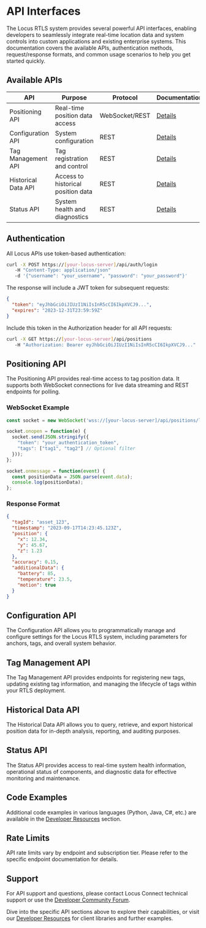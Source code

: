 # API Interfaces

The Locus RTLS system provides several powerful API interfaces, enabling developers to seamlessly integrate real-time location data and system controls into custom applications and existing enterprise systems. This documentation covers the available APIs, authentication methods, request/response formats, and common usage scenarios to help you get started quickly.

## Available APIs

| API | Purpose | Protocol | Documentation |
|-----|---------|----------|---------------|
| Positioning API | Real-time position data access | WebSocket/REST | [Details](#positioning-api) |
| Configuration API | System configuration | REST | [Details](#configuration-api) |
| Tag Management API | Tag registration and control | REST | [Details](#tag-management-api) |
| Historical Data API | Access to historical position data | REST | [Details](#historical-data-api) |
| Status API | System health and diagnostics | REST | [Details](#status-api) |

## Authentication

All Locus APIs use token-based authentication:

```bash
curl -X POST https://[your-locus-server]/api/auth/login 
   -H "Content-Type: application/json" 
   -d '{"username": "your_username", "password": "your_password"}'
```

The response will include a JWT token for subsequent requests:

```json
{
  "token": "eyJhbGciOiJIUzI1NiIsInR5cCI6IkpXVCJ9...",
  "expires": "2023-12-31T23:59:59Z"
}
```

Include this token in the Authorization header for all API requests:

```bash
curl -X GET https://[your-locus-server]/api/positions
   -H "Authorization: Bearer eyJhbGciOiJIUzI1NiIsInR5cCI6IkpXVCJ9..."
```

## Positioning API

The Positioning API provides real-time access to tag position data. It supports both WebSocket connections for live data streaming and REST endpoints for polling.

### WebSocket Example

```javascript
const socket = new WebSocket('wss://[your-locus-server]/api/positions/live');

socket.onopen = function(e) {
  socket.send(JSON.stringify({
    "token": "your_authentication_token",
    "tags": ["tag1", "tag2"] // Optional filter
  }));
};

socket.onmessage = function(event) {
  const positionData = JSON.parse(event.data);
  console.log(positionData);
};
```

### Response Format

```json
{
  "tagId": "asset_123",
  "timestamp": "2023-09-17T14:23:45.123Z",
  "position": {
    "x": 12.34,
    "y": 45.67,
    "z": 1.23
  },
  "accuracy": 0.15,
  "additionalData": {
    "battery": 85,
    "temperature": 23.5,
    "motion": true
  }
}
```

## Configuration API

The Configuration API allows you to programmatically manage and configure settings for the Locus RTLS system, including parameters for anchors, tags, and overall system behavior.

## Tag Management API

The Tag Management API provides endpoints for registering new tags, updating existing tag information, and managing the lifecycle of tags within your RTLS deployment.

## Historical Data API

The Historical Data API allows you to query, retrieve, and export historical position data for in-depth analysis, reporting, and auditing purposes.

## Status API

The Status API provides access to real-time system health information, operational status of components, and diagnostic data for effective monitoring and maintenance.

## Code Examples

Additional code examples in various languages (Python, Java, C#, etc.) are available in the [Developer Resources](https://developer.locusconnect.com/examples) section.

## Rate Limits

API rate limits vary by endpoint and subscription tier. Please refer to the specific endpoint documentation for details.

## Support

For API support and questions, please contact Locus Connect technical support or use the [Developer Community Forum](https://community.locusconnect.com).

Dive into the specific API sections above to explore their capabilities, or visit our [Developer Resources](https://developer.locusconnect.com/examples) for client libraries and further examples. 